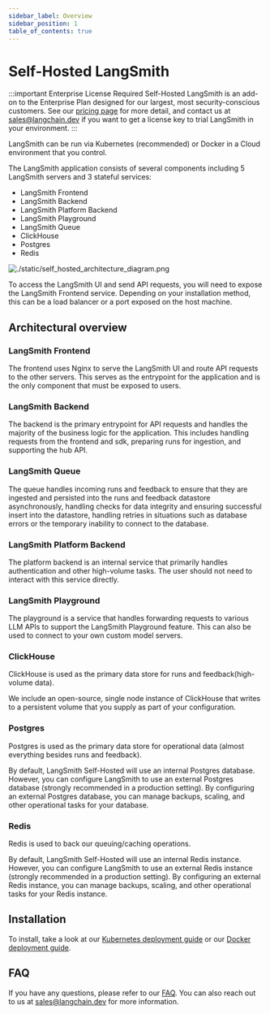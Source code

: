 ```yaml
---
sidebar_label: Overview
sidebar_position: 1
table_of_contents: true
---
```


# Self-Hosted LangSmith

:::important Enterprise License Required
Self-Hosted LangSmith is an add-on to the Enterprise Plan designed for our largest, most security-conscious customers. See our [pricing page](https://www.langchain.com/pricing) for more detail, and contact us at sales@langchain.dev if you want to get a license key to trial LangSmith in your environment.
:::

LangSmith can be run via Kubernetes (recommended) or Docker in a Cloud environment that you control.

The LangSmith application consists of several components including 5 LangSmith servers and 3 stateful services:

- LangSmith Frontend
- LangSmith Backend
- LangSmith Platform Backend
- LangSmith Playground
- LangSmith Queue
- ClickHouse
- Postgres
- Redis

![./static/self_hosted_architecture_diagram.png](./static/self_hosted_architecture_diagram.png)

To access the LangSmith UI and send API requests, you will need to expose the LangSmith Frontend service. Depending on your installation method, this can be a load balancer or a port exposed on the host machine.

## Architectural overview

### LangSmith Frontend

The frontend uses Nginx to serve the LangSmith UI and route API requests to the other servers. This serves as the entrypoint for the application and is the only component that must be exposed to users.

### LangSmith Backend

The backend is the primary entrypoint for API requests and handles the majority of the business logic for the application. This includes handling requests from the frontend and sdk, preparing runs for ingestion, and supporting the hub API.

### LangSmith Queue

The queue handles incoming runs and feedback to ensure that they are ingested and persisted into the runs and feedback datastore asynchronously, handling checks for data integrity and ensuring successful insert into the datastore, handling retries in situations such as database errors or the temporary inability to connect to the database.

### LangSmith Platform Backend

The platform backend is an internal service that primarily handles authentication and other high-volume tasks. The user should not need to interact with this service directly.

### LangSmith Playground

The playground is a service that handles forwarding requests to various LLM APIs to support the LangSmith Playground feature. This can also be used to connect to your own custom model servers.

### ClickHouse

ClickHouse is used as the primary data store for runs and feedback(high-volume data).

We include an open-source, single node instance of ClickHouse that writes to a persistent volume that you supply as part of your configuration.

### Postgres

Postgres is used as the primary data store for operational data (almost everything besides runs and feedback).

By default, LangSmith Self-Hosted will use an internal Postgres database. However, you can configure LangSmith to use an external Postgres database (strongly recommended in a production setting). By configuring an external Postgres database, you can manage backups, scaling, and other operational tasks for your database.

### Redis

Redis is used to back our queuing/caching operations.

By default, LangSmith Self-Hosted will use an internal Redis instance. However, you can configure LangSmith to use an external Redis instance (strongly recommended in a production setting). By configuring an external Redis instance, you can manage backups, scaling, and other operational tasks for your Redis instance.

## Installation

To install, take a look at our [Kubernetes deployment guide](/self_hosting/installation/kubernetes) or our [Docker deployment guide](/self_hosting/installation/docker).

## FAQ

If you have any questions, please refer to our [FAQ](/self_hosting/faq). You can also reach out to us at sales@langchain.dev for more information.
